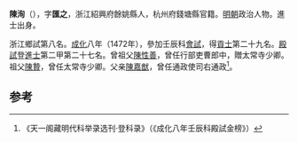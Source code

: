 '''陳洵'''（{{bd|1445年||？}}），字'''匯之'''，浙江紹興府餘姚縣人，杭州府錢塘縣官籍。[[明朝|明朝]]政治人物。進士出身。

浙江鄉試第八名。[[成化|成化]]八年（1472年），參加壬辰科[[會試|會試]]，得[[貢士|貢士]]第二十九名。[[殿試|殿試]]登[[進士|進士]]第二甲第二十七名。曾祖父[[陳性善|陳性善]]，曾任行部吏曹郎中，贈太常寺少卿。祖父[[陳贄|陳贄]]，曾任太常寺少卿。父亲[[陳嘉猷|陳嘉猷]]，曾任通政使司右通政<ref>《天一阁藏明代科举录选刊·登科录》（《成化八年壬辰科殿試金榜》）</ref>。

==参考==
{{reflist}}
{{明朝人物小作品}}
{{成化八年壬辰科殿試金榜}}